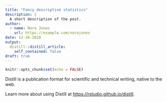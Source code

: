 ```yaml
---
title: "Fancy descriptive statistics"
description: |
  A short description of the post.
author:
  - name: Nora Jones
    url: https://example.com/norajones
date: 12-26-2020
output:
  distill::distill_article:
    self_contained: false
draft: true
---
```



```r
knitr::opts_chunk$set(echo = FALSE)
```

Distill is a publication format for scientific and technical writing, native to the web.

Learn more about using Distill at <https://rstudio.github.io/distill>.


